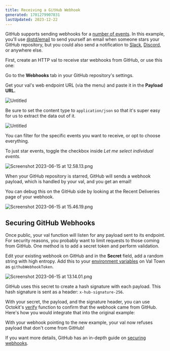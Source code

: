 ```yaml
---
title: Receiving a GitHub Webhook
generated: 1701279907831
lastUpdated: 2023-12-22
---
```



GitHub supports sending webhooks for a
[number of events](https://docs.github.com/en/webhooks-and-events/webhooks/webhook-events-and-payloads).
In this example, you'll use [@std/email](/std/email/) to send yourself an email when someone
stars your GitHub repository, but you could also send a notification to
[Slack](https://docs.val.town/integrations/slack/send-messages-to-slack/),
[Discord](https://docs.val.town/integrations/discord/send-message/), or anywhere else.

First, create an HTTP val to receive star webhooks from
GitHub, or use this one:

<Val url="https://www.val.town/embed/maxm/githubStarWebhookExample" />

Go to the **Webhooks** tab in your GitHub repository's settings.

Get your val's web endpoint URL (via the menu) and paste it in the **Payload
URL.**

![Untitled](./receiving-a-github-webhook/untitled.png)

Be sure to set the content type to `application/json` so that it's super easy
for us to extract the data out of it.

![Untitled](./receiving-a-github-webhook/untitled-1.png)

You can filter for the specific events you want to receive, or opt to choose
everything.

To just star events, toggle the checkbox inside _Let me select individual
events._

![Screenshot 2023-06-15 at 12.58.13.png](./receiving-a-github-webhook/screenshot_2023-06-15_at_125813.png)

When your GitHub repository is starred, GitHub will sends a webhook payload,
which is handled by your val, and you get an email!

You can debug this on the GitHub side by looking at the Recent Deliveries page
of your webhook.

![Screenshot 2023-06-15 at 15.46.19.png](./receiving-a-github-webhook/screenshot_2023-06-15_at_154619.png)

## Securing GitHub Webhooks

Once public, your val function will listen for any payload sent to its endpoint.
For security reasons, you probably want to limit requests to those coming from
GitHub. One method is to add a secret token and perform validation.

Edit your existing webhook on GitHub and in the **Secret** field, add a random
string with high entropy. Add this to your
[environment variables](/reference/environment-variables/) on Val Town as `githubWebhookToken`.

![Screenshot 2023-06-15 at 13.14.01.png](./receiving-a-github-webhook/screenshot_2023-06-15_at_131401.png)

GitHub uses this secret to create a hash signature with each payload. This hash
signature is sent as a header: `x-hub-signature-256`.

With your secret, the payload, and the signature header, you can use Octokit's
[verify](https://github.com/octokit/webhooks.js/#webhooksverify) function to
confirm that the webhook came from GitHub. Here's how you would integrate that into the original example:

<Val url="https://www.val.town/embed/maxm/verifiedGithubStarWebhookExample" />

With your webhook pointing to the new example, your val now refuses payload that
don't come from GitHub!

If you want more details, GitHub has an in-depth guide on
[securing webhooks](https://docs.github.com/en/webhooks-and-events/webhooks/securing-your-webhooks).
